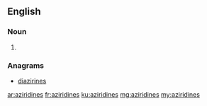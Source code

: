 ==English==

===Noun===
{{head|en|noun plural form}}

# {{plural of|aziridine|lang=en}}

===Anagrams===
* [[diazirines#English|diazirines]]

[[ar:aziridines]]
[[fr:aziridines]]
[[ku:aziridines]]
[[mg:aziridines]]
[[my:aziridines]]